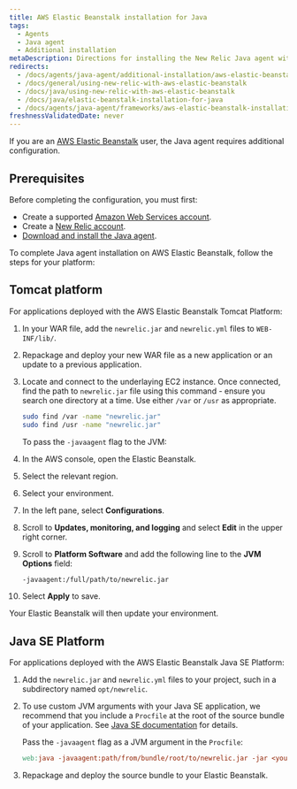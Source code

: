 ```yaml
---
title: AWS Elastic Beanstalk installation for Java
tags:
  - Agents
  - Java agent
  - Additional installation
metaDescription: Directions for installing the New Relic Java agent with Elastic Beanstalk.
redirects:
  - /docs/agents/java-agent/additional-installation/aws-elastic-beanstalk-installation-java
  - /docs/general/using-new-relic-with-aws-elastic-beanstalk
  - /docs/java/using-new-relic-with-aws-elastic-beanstalk
  - /docs/java/elastic-beanstalk-installation-for-java
  - /docs/agents/java-agent/frameworks/aws-elastic-beanstalk-installation-java
freshnessValidatedDate: never
---
```


If you are an [<DNT>AWS Elastic Beanstalk</DNT>](http://docs.amazonwebservices.com/elasticbeanstalk/latest/gsg/) user, the Java agent requires additional configuration.

## Prerequisites

Before completing the configuration, you must first:

* Create a supported [Amazon Web Services account](http://aws.amazon.com/elasticbeanstalk/).
* Create a [New Relic account](http://newrelic.com/signup).
* [Download and install the Java agent](/docs/agents/java-agent/installation/java-agent-manual-installation).

To complete Java agent installation on <DNT>AWS Elastic Beanstalk</DNT>, follow the steps for your platform:

## Tomcat platform

For applications deployed with the <DNT>AWS Elastic Beanstalk Tomcat</DNT> Platform:

1. In your WAR file, add the `newrelic.jar` and `newrelic.yml` files to `WEB-INF/lib/`.

2. Repackage and deploy your new WAR file as a new application or an update to a previous application.

3. Locate and connect to the underlaying EC2 instance. Once connected, find the path to `newrelic.jar` file using this command - ensure you search one directory at a time. Use either `/var` or `/usr` as appropriate.

   ```sh
   sudo find /var -name "newrelic.jar"
   sudo find /usr -name "newrelic.jar"
   ```

   To pass the `-javaagent` flag to the JVM:

4. In the AWS console, open the Elastic Beanstalk.

5. Select the relevant region.

6. Select your environment.

7. In the left pane, select <DNT>**Configurations**</DNT>.

8. Scroll to <DNT>**Updates, monitoring, and logging**</DNT> and select <DNT>**Edit**</DNT> in the upper right corner.

9. Scroll to <DNT>**Platform Software**</DNT> and add the following line to the <DNT>**JVM Options**</DNT> field:

   ```sh
   -javaagent:/full/path/to/newrelic.jar
   ```

10. Select <DNT>**Apply**</DNT> to save.

Your <DNT>Elastic Beanstalk</DNT> will then update your environment.

## Java SE Platform

For applications deployed with the <DNT>AWS Elastic Beanstalk Java SE</DNT> Platform:

1. Add the `newrelic.jar` and `newrelic.yml` files to your project, such in a subdirectory named `opt/newrelic`.

2. To use custom JVM arguments with your Java SE application, we recommend that you include a `Procfile` at the root of the source bundle of your application. See [Java SE documentation](https://docs.aws.amazon.com/elasticbeanstalk/latest/dg/java-se-platform.html) for details.

   Pass the `-javaagent` flag as a JVM argument in the `Procfile`:

   ```makefile
   web:java -javaagent:path/from/bundle/root/to/newrelic.jar -jar <your-application>.jar
   ```

3. Repackage and deploy the source bundle to your Elastic Beanstalk.
